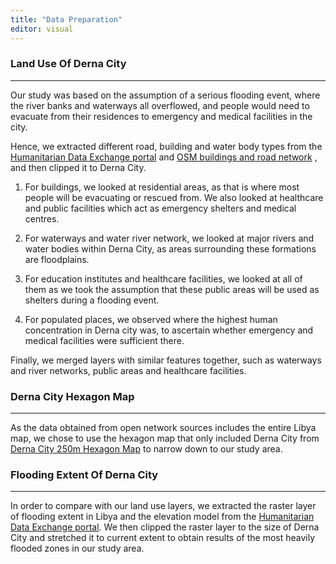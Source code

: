 ```yaml
---
title: "Data Preparation"
editor: visual
---
```


### Land Use Of Derna City

------------------------------------------------------------------------

Our study was based on the assumption of a serious flooding event, where the river banks and waterways all overflowed, and people would need to evacuate from their residences to emergency and medical facilities in the city. 

Hence, we extracted different road, building and water body types from the [Humanitarian Data Exchange portal ](https://data.humdata.org/event/f1c3a777-4079-49fb-9d64-12a72f46f1e3) and [OSM buildings and road network](https://download.geofabrik.de/africa/libya.html) , and then clipped it to Derna City.

1.  For buildings, we looked at residential areas, as that is where most people will be evacuating or rescued from. We also looked at healthcare and public facilities which act as emergency shelters and medical centres.

2.  For waterways and water river network, we looked at major rivers and water bodies within Derna City, as areas surrounding these formations are floodplains. 

3.  For education institutes and healthcare facilities, we looked at all of them as we took the assumption that these public areas will be used as shelters during a flooding event.

4.  For populated places, we observed where the highest human concentration in Derna city was, to ascertain whether emergency and medical facilities were sufficient there.

Finally, we merged layers with similar features together, such as waterways and river networks, public areas and healthcare facilities. 

### Derna City Hexagon Map

------------------------------------------------------------------------

As the data obtained from open network sources includes the entire Libya map, we chose to use the hexagon map that only included Derna City from [Derna City 250m Hexagon Map](https://data.humdata.org/dataset/250m-hexagonal-gird-over-city-of-derna) to narrow down to our study area.

### Flooding Extent Of Derna City

------------------------------------------------------------------------

In order to compare with our land use layers, we extracted the raster layer of flooding extent in Libya and the elevation model from the [Humanitarian Data Exchange portal](https://data.humdata.org/event/f1c3a777-4079-49fb-9d64-12a72f46f1e3). We then clipped the raster layer to the size of Derna City and stretched it to current extent to obtain results of the most heavily flooded zones in our study area. 

\
